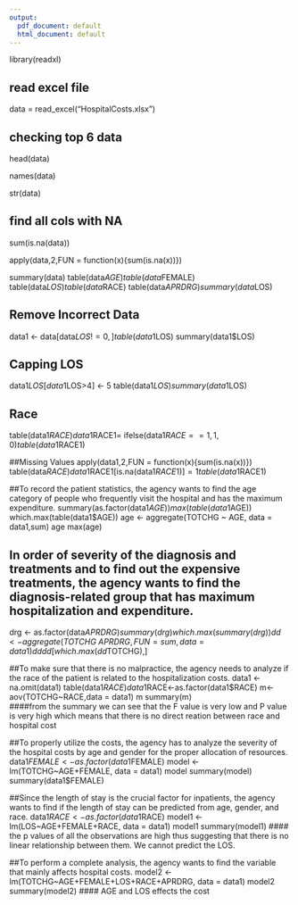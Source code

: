 ---
output:
  pdf_document: default
  html_document: default
---
library(readxl)

## read excel file 
data = read_excel("HospitalCosts.xlsx")

## checking top 6 data
head(data)

names(data)

str(data)

## find all cols with NA

sum(is.na(data))

apply(data,2,FUN = function(x){sum(is.na(x))})

summary(data)
table(data$AGE)
table(data$FEMALE)
table(data$LOS)
table(data$RACE)
table(data$APRDRG)
summary(data$LOS)

## Remove Incorrect Data
data1 <- data[data$LOS!=0,]
table(data1$LOS)
summary(data1$LOS)

## Capping LOS
data1$LOS[data1$LOS>4] <- 5
table(data1$LOS)
summary(data1$LOS)

## Race
table(data1$RACE)
data1$RACE1= ifelse(data1$RACE==1,1,0)
table(data1$RACE1)                                              

##Missing Values
apply(data1,2,FUN = function(x){sum(is.na(x))})
table(data$RACE)
data1$RACE1[is.na(data1$RACE1)]=1
table(data1$RACE1)

##To record the patient statistics, the agency wants to find the age category of people who frequently visit the hospital and has the maximum expenditure.
summary(as.factor(data1$AGE))
max(table(data1$AGE))
which.max(table(data1$AGE))
age <- aggregate(TOTCHG ~ AGE, data = data1,sum)
age
max(age)

## In order of severity of the diagnosis and treatments and to find out the expensive treatments, the agency wants to find the diagnosis-related group that has maximum hospitalization and expenditure.
drg <- as.factor(data$APRDRG)
summary(drg)
which.max(summary(drg))
dd <- aggregate(TOTCHG ~ APRDRG, FUN = sum, data = data1)
dd
dd[which.max(dd$TOTCHG),]

##To make sure that there is no malpractice, the agency needs to analyze if the race of the patient is related to the hospitalization costs.
data1 <- na.omit(data1)
table(data1$RACE)
data1$RACE<-as.factor(data1$RACE) 
m<-aov(TOTCHG~RACE,data = data1) 
m
summary(m)  
####from the summary we can see that the F value is very low and P value is very high which means that there is no direct reation between race and hospital cost

##To properly utilize the costs, the agency has to analyze the severity of the hospital costs by age and gender for the proper allocation of resources.
data1$FEMALE <- as.factor(data1$FEMALE)
model <- lm(TOTCHG~AGE+FEMALE, data = data1)
model
summary(model)
summary(data1$FEMALE)

##Since the length of stay is the crucial factor for inpatients, the agency wants to find if the length of stay can be predicted from age, gender, and race.
data1$RACE <- as.factor(data1$RACE)
model1 <- lm(LOS~AGE+FEMALE+RACE, data = data1)
model1
summary(model1)
#### the p values of all the observations are high thus suggesting that there is no linear relationship between them. We cannot predict the LOS.

##To perform a complete analysis, the agency wants to find the variable that mainly affects hospital costs.
model2 <- lm(TOTCHG~AGE+FEMALE+LOS+RACE+APRDRG, data = data1)
model2
summary(model2)
#### AGE and LOS effects the cost
